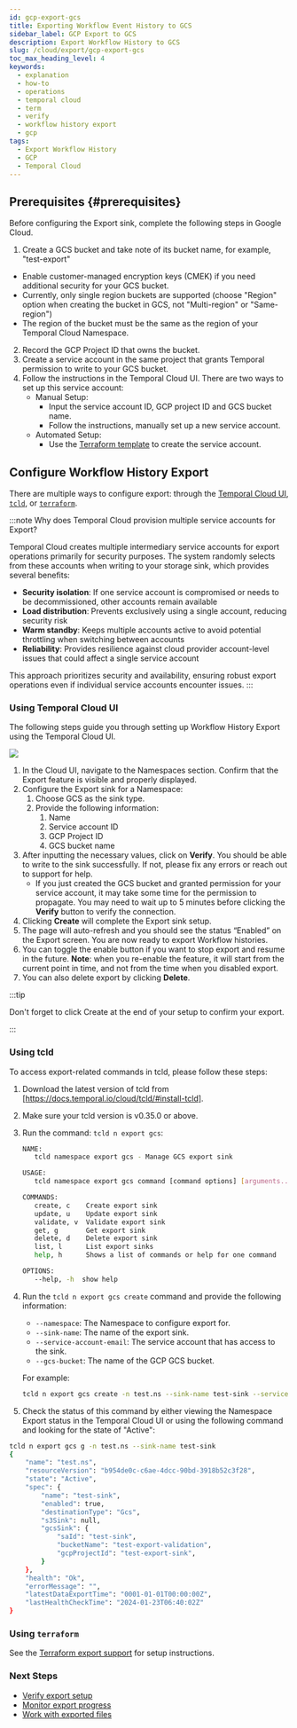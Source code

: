 ```yaml
---
id: gcp-export-gcs
title: Exporting Workflow Event History to GCS
sidebar_label: GCP Export to GCS
description: Export Workflow History to GCS
slug: /cloud/export/gcp-export-gcs
toc_max_heading_level: 4
keywords:
  - explanation
  - how-to
  - operations
  - temporal cloud
  - term
  - verify
  - workflow history export
  - gcp
tags:
  - Export Workflow History
  - GCP
  - Temporal Cloud
---
```



## Prerequisites {#prerequisites}

Before configuring the Export sink, complete the following steps in Google Cloud.

1. Create a GCS bucket and take note of its bucket name, for example, "test-export"

- Enable customer-managed encryption keys (CMEK) if you need additional security for your GCS bucket.
- Currently, only single region buckets are supported (choose "Region" option when creating the bucket in GCS, not "Multi-region" or "Same-region")
- The region of the bucket must be the same as the region of your Temporal Cloud Namespace.

2. Record the GCP Project ID that owns the bucket.
3. Create a service account in the same project that grants Temporal permission to write to your GCS bucket.
4. Follow the instructions in the Temporal Cloud UI. There are two ways to set up this service account:
   - Manual Setup:
     - Input the service account ID, GCP project ID and GCS bucket name.
     - Follow the instructions, manually set up a new service account.
   - Automated Setup:
     - Use the [Terraform template](https://github.com/temporalio/terraform-modules/tree/main/modules/gcp-sink-sa) to create the service account.

## Configure Workflow History Export

There are multiple ways to configure export: through the [Temporal Cloud UI](#using-temporal-cloud-ui), [`tcld`](#using-tcld), or [`terraform`](#using-terraform).


:::note Why does Temporal Cloud provision multiple service accounts for Export?

Temporal Cloud creates multiple intermediary service accounts for export operations primarily for security purposes. The system randomly selects from these accounts when writing to your storage sink, which provides several benefits:

- **Security isolation**: If one service account is compromised or needs to be decommissioned, other accounts remain available
- **Load distribution**: Prevents exclusively using a single account, reducing security risk
- **Warm standby**: Keeps multiple accounts active to avoid potential throttling when switching between accounts
- **Reliability**: Provides resilience against cloud provider account-level issues that could affect a single service account

This approach prioritizes security and availability, ensuring robust export operations even if individual service accounts encounter issues.
:::

### Using Temporal Cloud UI

The following steps guide you through setting up Workflow History Export using the Temporal Cloud UI.

![](/img/cloud/gcp/export-sink-ui-gcp.png)

1. In the Cloud UI, navigate to the Namespaces section. Confirm that the Export feature is visible and properly displayed.
2. Configure the Export sink for a Namespace:
   1. Choose GCS as the sink type.
   2. Provide the following information:
      1. Name
      2. Service account ID
      3. GCP Project ID
      4. GCS bucket name
3. After inputting the necessary values, click on **Verify**.
   You should be able to write to the sink successfully.
   If not, please fix any errors or reach out to support for help.
   - If you just created the GCS bucket and granted permission for your service account, it may take some time for the permission to propagate. You may need to wait up to 5 minutes before clicking the **Verify** button to verify the connection.
4. Clicking **Create** will complete the Export sink setup.
5. The page will auto-refresh and you should see the status “Enabled” on the Export screen.
   You are now ready to export Workflow histories.
6. You can toggle the enable button if you want to stop export and resume in the future.
   **Note**: when you re-enable the feature, it will start from the current point in time, and not from the time when you disabled export.
7. You can also delete export by clicking **Delete**.

:::tip

Don't forget to click Create at the end of your setup to confirm your export.

:::

### Using tcld

To access export-related commands in tcld, please follow these steps:

1. Download the latest version of tcld from [https://docs.temporal.io/cloud/tcld/#install-tcld].
2. Make sure your tcld version is v0.35.0 or above.
3. Run the command: `tcld n export gcs`:
   ```bash
   NAME:
      tcld namespace export gcs - Manage GCS export sink

   USAGE:
      tcld namespace export gcs command [command options] [arguments...]

   COMMANDS:
      create, c    Create export sink
      update, u    Update export sink
      validate, v  Validate export sink
      get, g       Get export sink
      delete, d    Delete export sink
      list, l      List export sinks
      help, h      Shows a list of commands or help for one command

   OPTIONS:
      --help, -h  show help
   ```

4. Run the `tcld n export gcs create` command and provide the following information:
   - `--namespace`: The Namespace to configure export for.
   - `--sink-name`: The name of the export sink.
   - `--service-account-email`: The service account that has access to the sink.
   - `--gcs-bucket`: The name of the GCP GCS bucket.
   
   For example:

   ```bash
   tcld n export gcs create -n test.ns --sink-name test-sink --service-account-email test-sink@test-export-sink.iam.gserviceaccount.com --gcs-bucket test-export-validation
   ```
5. Check the status of this command by either viewing the Namespace Export status in the Temporal Cloud UI or using the following command and looking for the state of "Active":

```bash
tcld n export gcs g -n test.ns --sink-name test-sink
{
	"name": "test.ns",
	"resourceVersion": "b954de0c-c6ae-4dcc-90bd-3918b52c3f28",
	"state": "Active",
	"spec": {
		"name": "test-sink",
		"enabled": true,
		"destinationType": "Gcs",
		"s3Sink": null,
		"gcsSink": {
			"saId": "test-sink",
			"bucketName": "test-export-validation",
			"gcpProjectId": "test-export-sink",
		}
	},
	"health": "Ok",
	"errorMessage": "",
	"latestDataExportTime": "0001-01-01T00:00:00Z",
	"lastHealthCheckTime": "2024-01-23T06:40:02Z"
}
```

### Using `terraform`

See the [Terraform export support](https://registry.terraform.io/providers/temporalio/temporalcloud/latest/docs/resources/namespace_export_sink) for setup instructions.


### Next Steps

- [Verify export setup](/cloud/export#verify)
- [Monitor export progress](/cloud/export#monitor)
- [Work with exported files](/cloud/export#working-with-exported-files)
